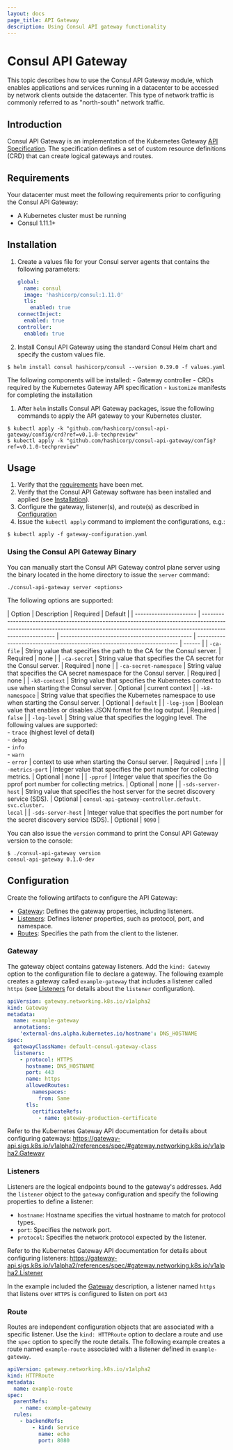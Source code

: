 ```yaml
---
layout: docs
page_title: API Gateway
description: Using Consul API gateway functionality
---
```


# Consul API Gateway

This topic describes how to use the Consul API Gateway module, which enables applications and services running in a datacenter to be accessed by network clients outside the datacenter. This type of network traffic is commonly referred to as "north-south" network traffic.

## Introduction

Consul API Gateway is an implementation of the Kubernetes Gateway [API Specification](https://gateway-api.sigs.k8s.io/). The specification defines a set of custom resource definitions (CRD) that can create logical gateways and routes.

## Requirements

Your datacenter must meet the following requirements prior to configuring the Consul API Gateway:

- A Kubernetes cluster must be running
- Consul 1.11.1+

## Installation

1. Create a values file for your Consul server agents that contains the following parameters:

   ```yaml
   global:
     name: consul
     image: 'hashicorp/consul:1.11.0'
     tls:
       enabled: true
   connectInject:
     enabled: true
   controller:
     enabled: true
   ```

1. Install Consul API Gateway using the standard Consul Helm chart and specify the custom values file.

```shell-session
$ helm install consul hashicorp/consul --version 0.39.0 -f values.yaml
```

The following components will be installed: - Gateway controller - CRDs required by the Kubernetes Gateway API specification - `kustomize` manifests for completing the installation

1. After `helm` installs Consul API Gateway packages, issue the following commands to apply the API gateway to your Kubernetes cluster.

```shell-session
$ kubectl apply -k "github.com/hashicorp/consul-api-gateway/config/crd?ref=v0.1.0-techpreview"
$ kubectl apply -k "github.com/hashicorp/consul-api-gateway/config?ref=v0.1.0-techpreview"
```

## Usage

1. Verify that the [requirements](#requirements) have been met.
1. Verify that the Consul API Gateway software has been installed and applied (see [Installation](#installation)).
1. Configure the gateway, listener(s), and route(s) as described in [Configuration](#configuration)
1. Issue the `kubectl apply` command to implement the configurations, e.g.:

```shell-session
$ kubectl apply -f gateway-configuration.yaml
```

### Using the Consul API Gateway Binary

You can manually start the Consul API Gateway control plane server using the binary located in the home directory to issue the `server` command:

```shell-session
./consul-api-gateway server <options>
```

The following options are supported:

| Option                 | Description                                                                                                                                                                           | Required                                        | Default                                                                 |
| ---------------------- | ------------------------------------------------------------------------------------------------------------------------------------------------------------------------------------- | ----------------------------------------------- | ----------------------------------------------------------------------- | ------ |
| `-ca-file`             | String value that specifies the path to the CA for the Consul server.                                                                                                                 | Required                                        | none                                                                    |
| `-ca-secret`           | String value that specifies the CA secret for the Consul server.                                                                                                                      | Required                                        | none                                                                    |
| `-ca-secret-namespace` | String value that specifies the CA secret namespace for the Consul server.                                                                                                            | Required                                        | none                                                                    |
| `-k8-context`          | String value that specifies the Kubernetes context to use when starting the Consul server.                                                                                            | Optional                                        | current context                                                         |
| `-k8-namespace`        | String value that specifies the Kubernetes namespace to use when starting the Consul server.                                                                                          | Optional                                        | `default`                                                               |
| `-log-json`            | Boolean value that enables or disables JSON format for the log output.                                                                                                                | Required                                        | `false`                                                                 |
| `-log-level`           | String value that specifies the logging level. The following values are supported: <br/>- `trace` (highest level of detail) <br/>- `debug` <br/>- `info` <br/>- `warn` <br/>- `error` | context to use when starting the Consul server. | Required                                                                | `info` |
| `-metrics-port`        | Integer value that specifies the port number for collecting metrics.                                                                                                                  | Optional                                        | none                                                                    |
| `-pprof`               | Integer value that specifies the Go pprof port number for collecting metrics.                                                                                                         | Optional                                        | none                                                                    |
| `-sds-server-host`     | String value that specifies the host server for the secret discovery service (SDS).                                                                                                   | Optional                                        | `consul-api-gateway-controller.default.`<br/>`svc.cluster.`<br/>`local` |
| `-sds-server-host`     | Integer value that specifies the port number for the secret discovery service (SDS).                                                                                                  | Optional                                        | `9090`                                                                  |

You can also issue the `version` command to print the Consul API Gateway version to the console:

```shell-session
$ ./consul-api-gateway version
consul-api-gateway 0.1.0-dev
```

## Configuration

Create the following artifacts to configure the API Gateway:

- [Gateway](#gateway): Defines the gateway properties, including listeners.
- [Listeners](#listeners): Defines listener properties, such as protocol, port, and namespace.
- [Routes](#routes): Specifies the path from the client to the listener.

### Gateway

The gateway object contains gateway listeners.
Add the `kind: Gateway` option to the configuration file to declare a gateway.
The following example creates a gateway called `example-gateway` that includes a listener called `https` (see [Listeners](#listeners) for details about the `listener` configuration).

<CodeBlockConfig lineNumbers highlight="2,4,9,13">

```yaml
apiVersion: gateway.networking.k8s.io/v1alpha2
kind: Gateway
metadata:
  name: example-gateway
  annotations:
    'external-dns.alpha.kubernetes.io/hostname': DNS_HOSTNAME
spec:
  gatewayClassName: default-consul-gateway-class
  listeners:
    - protocol: HTTPS
      hostname: DNS_HOSTNAME
      port: 443
      name: https
      allowedRoutes:
        namespaces:
          from: Same
      tls:
        certificateRefs:
          - name: gateway-production-certificate
```

</CodeBlockConfig>

Refer to the Kubernetes Gateway API documentation for details about configuring gateways:
https://gateway-api.sigs.k8s.io/v1alpha2/references/spec/#gateway.networking.k8s.io/v1alpha2.Gateway

### Listeners

Listeners are the logical endpoints bound to the gateway's addresses.
Add the `listener` object to the `gateway` configuration and specify the following properties to define a listener:

- `hostname`: Hostname specifies the virtual hostname to match for protocol types.
- `port`: Specifies the network port.
- `protocol`: Specifies the network protocol expected by the listener.

Refer to the Kubernetes Gateway API documentation for details about configuring listeners:
https://gateway-api.sigs.k8s.io/v1alpha2/references/spec/#gateway.networking.k8s.io/v1alpha2.Listener

In the example included the [Gateway](#gateway) description, a listener named `https` that listens over `HTTPS` is configured to listen on port `443`

### Route

Routes are independent configuration objects that are associated with a specific listener.
Use the `kind: HTTPRoute` option to declare a route and use the `spec` option to specify the route details.
The following example creates a route named `example-route` associated with a listener defined in `example-gateway`.

```yaml
apiVersion: gateway.networking.k8s.io/v1alpha2
kind: HTTPRoute
metadata:
  name: example-route
spec:
  parentRefs:
    - name: example-gateway
  rules:
    - backendRefs:
        - kind: Service
          name: echo
          port: 8080
```
